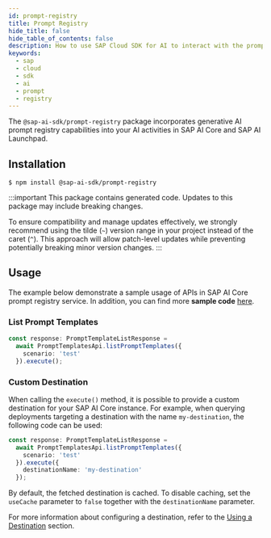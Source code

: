 ```yaml
---
id: prompt-registry
title: Prompt Registry
hide_title: false
hide_table_of_contents: false
description: How to use SAP Cloud SDK for AI to interact with the prompt registry service.
keywords:
  - sap
  - cloud
  - sdk
  - ai
  - prompt
  - registry
---
```


The `@sap-ai-sdk/prompt-registry` package incorporates generative AI prompt registry capabilities into your AI activities in SAP AI Core and SAP AI Launchpad.

## Installation

```
$ npm install @sap-ai-sdk/prompt-registry
```

:::important
This package contains generated code.
Updates to this package may include breaking changes.

To ensure compatibility and manage updates effectively, we strongly recommend using the tilde (`~`) version range in your project instead of the caret (`^`).
This approach will allow patch-level updates while preventing potentially breaking minor version changes.
:::

## Usage

The example below demonstrate a sample usage of APIs in SAP AI Core prompt registry service.
In addition, you can find more **sample code** [here](https://github.com/SAP/ai-sdk-js/blob/main/sample-code/src/prompt-registry.ts).

### List Prompt Templates

```ts
const response: PromptTemplateListResponse =
  await PromptTemplatesApi.listPromptTemplates({
    scenario: 'test'
  }).execute();
```

### Custom Destination

When calling the `execute()` method, it is possible to provide a custom destination for your SAP AI Core instance.
For example, when querying deployments targeting a destination with the name `my-destination`, the following code can be used:

```ts
const response: PromptTemplateListResponse =
  await PromptTemplatesApi.listPromptTemplates({
    scenario: 'test'
  }).execute({
    destinationName: 'my-destination'
  });
```

By default, the fetched destination is cached.
To disable caching, set the `useCache` parameter to `false` together with the `destinationName` parameter.

For more information about configuring a destination, refer to the [Using a Destination](connecting-to-ai-core#using-a-destination) section.
